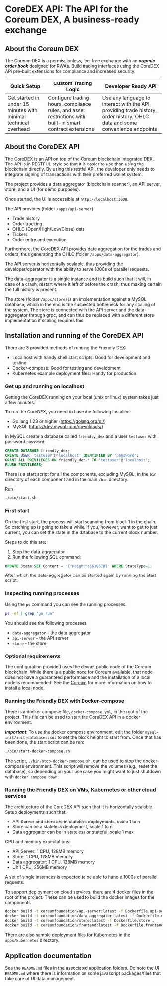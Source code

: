 # CoreDEX API: The API for the Coreum DEX, A business-ready exchange

## About the Coreum DEX

The Coreum DEX is a permissionless, fee-free exchange with an ***organic order book*** designed for RWAs. Build trading interfaces using the CoreDEX APi pre-built extensions for compliance and increased security.

| Quick Setup                                                     | Custom Trading Logic                                                                                      | Developer Ready API                                                                                                         |
|-----------------------------------------------------------------|-----------------------------------------------------------------------------------------------------------|-----------------------------------------------------------------------------------------------------------------------------|
| Get started in under 15 minutes with minimal technical overhead | Configure trading hours, compliance rules, and asset restrictions with built-in smart contract extensions | Use any language to interact with the API, providing trade history, order history, OHLC data and some convenience endpoints |


## About the CoreDEX API

The CoreDEX is an API on top of the Coreum blockchain integrated DEX. The API is in RESTFUL style so that it is easier to use than using the blockchain directly. By using this restful API, the developer only needs to integrate signing of transactions with their preferred wallet system.

The project provides a data aggregator (blockchain scanner), an API server, store, and a UI (for demo purposes).

Once started, the UI is accessible at `http://localhost:3000`.

The API provides (folder `/apps/api-server`)

* Trade history
* Order tracking
* OHLC (Open/High/Low/Close) data
* Tickers
* Order entry and execution

Furthermore, the CoreDEX API provides data aggregation for the trades and orders, thus generating the OHLC (folder `/apps/data-aggregator`).

The API server is horizontally scalable, thus providing the developer/operator with the ability to serve 1000s of parallel requests.

The data-aggregator is a single instance and is build such that it will, in case of a crash, restart where it left of before the crash, thus making certain the full history is present.

The store (folder `/apps/store`) is an implementation against a MySQL database, which in the end is the suspected bottleneck for any scaling of the system. The store is connected with the API server and the data-aggregator through grpc, and can thus be replaced with a different store implementation if scaling requires this.

## Installation and running of the CoreDEX API

There are 3 provided methods of running the Friendly DEX:

* Localhost with handy shell start scripts: Good for development and testing
* Docker-compose: Good for testing and development
* Kubernetes example deployment files: Handy for production

### Get up and running on localhost

Getting the CoreDEX running on your local (unix or linux) system takes just a few minutes.

To run the CoreDEX, you need to have the following installed:

* Go lang 1.23 or higher (https://golang.org/dl/)
* MySQL (https://dev.mysql.com/downloads/)

In MySQL create a database called `friendly_dex` and a user `testuser` with password `password`:

```sql
CREATE DATABASE friendly_dex;
CREATE USER 'testuser'@'localhost' IDENTIFIED BY 'password';
GRANT ALL PRIVILEGES ON friendly_dex.* TO 'testuser'@'localhost';
FLUSH PRIVILEGES;
```

There is a start script for all the components, excluding MySQL, in the `bin` directory of each component and in the main `/bin` directory.

Run

```bash
./bin/start.sh
```

### First start

On the first start, the process will start scanning from block 1 in the chain. So catching up is going to take a while.
If you, however, want to get to just current, you can set the state in the database to the current block number.

Steps to do this are:

1. Stop the data-aggregator
2. Run the following SQL command:

```sql
UPDATE State SET Content = '{"Height":6618678}' WHERE StateType=1;
```

After which the data-aggregator can be started again by running the start script.

### Inspecting running processes

Using the `ps` command you can see the running processes:

```bash
ps -ef | grep "go run"
```

You should see the following processes:

* `data-aggregator` - the data aggregator
* `api-server` - the API server
* `store` - the store

### Optional requirements

The configuration provided uses the devnet public node of the Coreum blockchain. While there is a public node for Coreum available, that node does not have a guaranteed performance and the installation of a local node is recommended.
See the [Coreum](/docs/next/nodes-and-validators/run-full-node) for more information on how to install a local node.

### Running the Friendly DEX with Docker-compose

There is a docker compose file, `docker-compose.yml`, in the root of the project. This file can be used to start the CoreDEX API in a docker environment.

***Important***:
To use the docker compose environment, edit the folder `mysql-init/init-databases.sql` to set the block height to start from.
Once that has been done, the start script can be run:

```bash
./bin/start-docker-compose.sh
```

The script, `./bin/stop-docker-compose.sh`, can be used to stop the docker-compose environment. This script will remove the volumes (e.g., reset the database), so depending on your use case you might want to just shutdown with `docker compose down`.

### Running the Friendly DEX on VMs, Kubernetes or other cloud services

The architecture of the CoreDEX API such that it is horizontally scalable. Setup deployments such that:

* API Server and store are in stateless deployments, scale 1 to n
* Store can be a stateless deployment, scale 1 to n
* Data aggregator can be in stateless or stateful, scale 1 max

CPU and memory expectations:

* API Server: 1 CPU, 128MB memory
* Store: 1 CPU, 128MB memory
* Data aggregator: 1 CPU, 128MB memory
* UI: 1 CPU, 256MB memory

A set of single instances is expected to be able to handle 1000s of parallel requests.

To support deployment on cloud services, there are 4 docker files in the root of the project. These can be used to build the docker images for the components.

```bash
docker build -t coreumfoundation/api-server:latest -f Dockerfile.api-server .
docker build -t coreumfoundation/data-aggregator:latest -f Dockerfile.data-aggregator .
docker build -t coreumfoundation/store:latest -f Dockerfile.store .
docker build -t coreumfoundation/frontend:latest -f Dockerfile.frontend .
```

There are also sample deployment files for Kubernetes in the `apps/kubernetes` directory.

## Application documentation

See the `README.md` files in the associated application folders.
Do note the UI `README.md` where there is information on some javascript packages/files that take care of UI data management.
